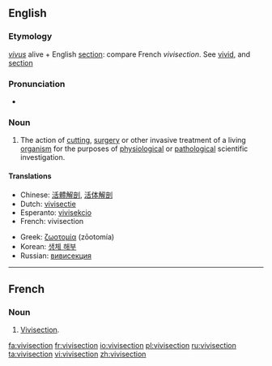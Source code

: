 {{wikipedia}}
==English==

===Etymology===
{{L.}} ''[[vivus]]'' alive + English [[section]]: compare French ''vivisection''.  See [[vivid]], and [[section]]

===Pronunciation===
* {{a|UK}} {{IPA|/ˈvɪvɪsɛkʃən/}} {{SAMPA|/"vIvIsEkS@n/}}

===Noun===
{{en-noun}}

# The action of [[cutting]], [[surgery]] or other invasive treatment of a living [[organism]] for the purposes of [[physiology|physiological]] or [[pathology|pathological]] scientific investigation.

====Translations====
{{trans-top|The action of invasive treatment of a living organism for scientific investigation}}
* Chinese: [[活體解剖]], [[活体解剖]]
* Dutch: [[vivisectie]] {{f}}
* Esperanto: [[vivisekcio]]
* French: vivisection {{f}}
{{trans-mid}}
* Greek: [[ζωοτομία]] {{f}} (zōotomía)
* Korean: [[생체 해부]]
* Russian: [[:ru:вивисекция|вивисекция]]
{{trans-bottom}}

----

==French==

===Noun===
{{fr-noun|m|s}}

# [[vivisection#English|Vivisection]].

[[fa:vivisection]]
[[fr:vivisection]]
[[io:vivisection]]
[[pl:vivisection]]
[[ru:vivisection]]
[[ta:vivisection]]
[[vi:vivisection]]
[[zh:vivisection]]